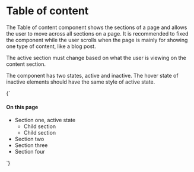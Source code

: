 
<Meta title="Patterns/Table of Content" />

# Table of content

The Table of content component shows the sections of a page and allows the user to move across all sections on a page. It is recommended to fixed the component while the user scrolls when the page is mainly for showing one type of content, like a blog post.

The active section must change based on what the user is viewing on the content section.

The component has two states, active and inactive. The hover state of inactive elements should have the same style of active state.

<Preview>
  <Story name="Default" parameters={{
    design: figmaConfig('6990%3A82')
  }}>{`
    <div>
      <h4 class="b-header">On this page</h4>
      <aside class="menu toc">
        <ul class="menu-list">
          <li>
            <a class="is-active link">Section one, active state</a>
            <ul>
              <li><a class="link"><i class="icon circle-filled"></i>Child section</a></li>
              <li><a class="link"><i class="icon circle-filled"></i>Child section</a></li>
            </ul>
          </li>
          <li><a class="link">Section two</a></li>
          <li><a class="link">Section three</a></li>
          <li><a class="link">Section four</a></li>
        </ul>
      </aside>
    </div>
  `}</Story>
</Preview>
